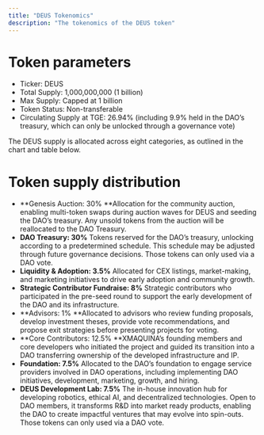 ```yaml
---
title: "DEUS Tokenomics"
description: "The tokenomics of the DEUS token"
---
```


# Token parameters

- Ticker: DEUS
- Total Supply: 1,000,000,000 (1 billion)
- Max Supply: Capped at 1 billion
- Token Status: Non-transferable
- Circulating Supply at TGE: 26.94% (including 9.9% held in the DAO’s treasury, which can only be unlocked through a governance vote)

The DEUS supply is allocated across eight categories, as outlined in the chart and table below.

# Token supply distribution 

- **Genesis Auction: 30% **Allocation for the community auction, enabling multi-token swaps during auction waves for DEUS and seeding the DAO’s treasury. Any unsold tokens from the auction will be reallocated to the DAO Treasury.
- **DAO Treasury: 30%** Tokens reserved for the DAO’s treasury, unlocking according to a predetermined schedule. This schedule may be adjusted through future governance decisions. Those tokens can only used via a DAO vote.
- **Liquidity & Adoption: 3.5%** Allocated for CEX listings, market-making, and marketing initiatives to drive early adoption and community growth.
- **Strategic Contributor Fundraise: 8%** Strategic contributors who participated in the pre-seed round to support the early development of the DAO and its infrastructure.
- **Advisors: 1% **Allocated to advisors who review funding proposals, develop investment theses, provide vote recommendations, and propose exit strategies before presenting projects for voting.
- **Core Contributors: 12.5% **XMAQUINA’s founding members and core developers who initiated the project and guided its transition into a DAO transferring ownership of the developed infrastructure and IP.
- **Foundation: 7.5%** Allocated to the DAO’s foundation to engage service providers involved in DAO operations, including implementing DAO initiatives, development, marketing, growth, and hiring.
- **DEUS Development Lab: 7.5%** The in-house innovation hub for developing robotics, ethical AI, and decentralized technologies. Open to DAO members, it transforms R&D into market ready products, enabling the DAO to create impactful ventures that may evolve into spin-outs. Those tokens can only used via a DAO vote.